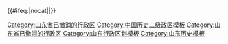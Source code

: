{{Navbox
|listclass = hlist
|name = 山东省历史二级政区
|state = {{{state<includeonly>|autocollapse</includeonly>}}}
|title = [[山东省]]历史二级政区
|group1=1800年
|list1={{Navbox subgroup
|list1style = background:#ddddff;text-align:center;
|list1=1800年，[[山東省 (清朝)|山东省]]有10[[府 (行政区划)|府]]、2[[直隶州]]
|group2=府
|list2=
* [[济南府]]
* [[东昌府]]
* [[泰安府]]
* [[武定府 (清朝)|武定府]]
* [[兖州府]]
* [[沂州府]]
* [[曹州府]]
* [[登州府]]
* [[莱州府]]
* [[青州府]]
|group3=直隶州
|list3=
* [[临清直隶州]]
* [[济宁直隶州]]
* [[膠州直隸州|胶州直隶州]]（1905年置）
}}
|group2=1920年
|list2={{Navbox subgroup
|list1style = background:#ddddff;text-align:center;
|list1=1920年，[[山东省 (中華民國)|山东省]]有4[[道 (行政区划)|道]]
|group2=道
|list2=
* [[濟南道]]
* [[濟寧道]]
* [[東臨道]]
* [[膠東道]]
}}
|group3=1950年
|list3={{Navbox subgroup
|list1style = background:#ddddff;text-align:center;
|list1=1950年，山东省有4[[省辖市]]、15[[专区]]
|group2=省辖市
|list2=
* [[济南市]]
* [[徐州市]]
* [[青岛市]]
* [[德州市]]
|group3=专区
|list3=
* [[胶州专区]]
* [[莱阳专区]]
* [[文登专区]]
* [[昌潍专区]]
* [[滨海专区]]
* [[淄博专区]]
* [[惠民专区]]
* [[德州专区]]
* [[聊城专区]]
* [[泰安专区]]
* [[台枣专区]]
* [[滕县专区]]
* [[临沂专区]]
* [[沂水专区]]
* [[菏泽专区]]
}}
|group4=1980年
|list4={{Navbox subgroup
|list1style = background:#ddddff;text-align:center;
|list1=1980年，山东省有4[[省辖市]]、9[[地区行政公署|地区]]
|group2=省辖市
|list2=
* [[济南市]]
* [[青岛市]]
* [[淄博市]]
* [[枣庄市]]
|group3=地区
|list3=
* [[烟台地区]]
* [[昌潍地区]]
* [[惠民地区]]
* [[德州地区]]
* [[聊城地区]]
* [[泰安地区]]
* [[济宁地区]]
* [[临沂地区]]
* [[菏泽地区]]
}}
|group5=2000年
|list5={{Navbox subgroup
|list1style = background:#ddddff;text-align:center;
|list1=2000年，山东省有17[[地级市]]
|group2=地级市
|list2=
* [[济南市]]
* [[青岛市]]
* [[淄博市]]
* [[枣庄市]]
* [[东营市]]
* [[烟台市]]
* [[潍坊市]]
* [[济宁市]]
* [[泰安市]]
* [[威海市]]
* [[日照市]]
* [[莱芜市]]
* [[临沂市]]
* [[德州市]]
* [[聊城市]]
* [[滨州市]]
* [[菏泽市]]
}}
|group6=2019年
|list6={{Navbox subgroup
|list1style = background:#ddddff;text-align:center;
|list1=2019年，山东省有16[[地级市]]
|group2=地级市
|list2=
* [[济南市]]
* [[青岛市]]
* [[淄博市]]
* [[枣庄市]]
* [[东营市]]
* [[烟台市]]
* [[潍坊市]]
* [[济宁市]]
* [[泰安市]]
* [[威海市]]
* [[日照市]]
* [[临沂市]]
* [[德州市]]
* [[聊城市]]
* [[滨州市]]
* [[菏泽市]]
}}
|belowstyle = text-align: left; font-size: 80%;
|below= {{中国历史二级政区模板索引}}
}}<includeonly>
{{#ifeq:{{{1}}}|nocat||[[Category:山东省已撤消的行政区]]}}</includeonly><noinclude>
[[Category:中国历史二级政区模板]]
[[Category:山东省已撤消的行政区]]
[[Category:山东行政区划模板]]
[[Category:山东历史模板]]
</noinclude>